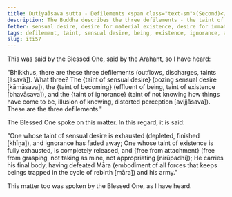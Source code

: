 ```yaml
---
title: Dutiyaāsava sutta - Defilements <span class="text-sm">(Second)</span>
description: The Buddha describes the three defilements - the taint of sensual desire, the taint of being, and the taint of ignorance, and one who is free from them.
fetter: sensual desire, desire for material existence, desire for immaterial existence, ignorance
tags: defilement, taint, sensual desire, being, existence, ignorance, attachment, release, Māra, iti, iti50-99
slug: iti57
---
```


This was said by the Blessed One, said by the Arahant, so I have heard:

"Bhikkhus, there are these three defilements (outflows, discharges, taints [āsavā]). What three? The \{taint of sensual desire} (oozing sensual desire [kāmāsava]), the \{taint of becoming} (effluent of being, taint of existence [bhavāsava]), and the \{taint of ignorance} (taint of not knowing how things have come to be, illusion of knowing, distorted perception [avijjāsava]). These are the three defilements."

The Blessed One spoke on this matter. In this regard, it is said:

"One whose taint of sensual desire is exhausted (depleted, finished [khīṇa]),
and ignorance has faded away;
One whose taint of existence is fully exhausted,
is completely released, and \{free from attachment} (free from grasping, not taking as mine, not appropriating [nirūpadhi]);
He carries his final body,
having defeated Māra (embodiment of all forces that keeps beings trapped in the cycle of rebirth [māra]) and his army."

This matter too was spoken by the Blessed One, as I have heard.